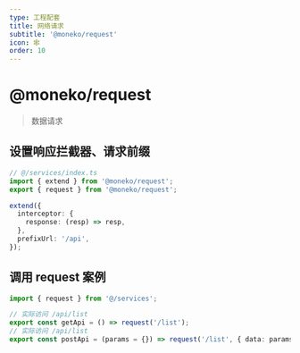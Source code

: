```yaml
---
type: 工程配套
title: 网络请求
subtitle: '@moneko/request'
icon: 🕸️
order: 10
---
```


# @moneko/request

> 数据请求

## 设置响应拦截器、请求前缀

```ts
// @/services/index.ts
import { extend } from '@moneko/request';
export { request } from '@moneko/request';

extend({
  interceptor: {
    response: (resp) => resp,
  },
  prefixUrl: '/api',
});
```

## 调用 request 案例

```ts
import { request } from '@/services';

// 实际访问 /api/list
export const getApi = () => request('/list');
// 实际访问 /api/list
export const postApi = (params = {}) => request('/list', { data: params, method: 'POST' });
```
